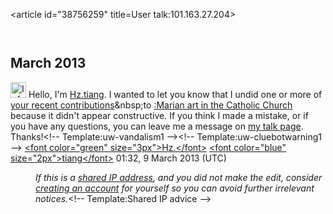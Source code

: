<article id="38756259" title=User talk:101.163.27.204>
	<talkpage id="38756259" title="User talk:101.163.27.204">
== March 2013 ==
[[File:Information.svg|25px|alt=|link=]] Hello, I'm [[User:Hz.tiang|Hz.tiang]]. I wanted to let you know that I undid one or more of [[Special:Contributions/101.163.27.204|your recent contributions]]&amp;nbsp;to [[:Marian art in the Catholic Church]] because it didn't appear constructive. If you think I made a mistake, or if you have any questions, you can leave me a message on [[User_talk:Hz.tiang|my talk page]]. Thanks!&lt;!-- Template:uw-vandalism1 --&gt;&lt;!-- Template:uw-cluebotwarning1 --&gt;  [[User:Hz.tiang|&lt;font color=&quot;green&quot; size=&quot;3px&quot;&gt;Hz.&lt;/font&gt;]] [[User talk:Hz.tiang|&lt;font color=&quot;blue&quot; size=&quot;2px&quot;&gt;tiang&lt;/font&gt;]] 01:32, 9 March 2013 (UTC)
:''If this is a [[Network address translation|shared IP address]], and you did not make the edit, consider [[Wikipedia:Why create an account?|creating an account]] for yourself so you can avoid further irrelevant notices.''&lt;!-- Template:Shared IP advice --&gt;
	</talkpage>
</article>